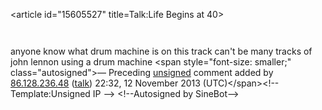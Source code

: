 <article id="15605527" title=Talk:Life Begins at 40>
	<talkpage id="15605527" title="Talk:Life Begins at 40">
{{oldafdfull| date = 26 March 2009 (UTC) | result = '''speedy keep''' | page = Life Begins at 40 }}

{{WPBeatles
|class  = Stub
|importance =Low
|apple =
|john =yes
|display=[[John Lennon]]
|song =yes
|song-importance =
|attention =
|needs-infobox=
}}

anyone know what drum machine is on this track
can't be many tracks of john lennon using a drum machine  &lt;span style=&quot;font-size: smaller;&quot; class=&quot;autosigned&quot;&gt;— Preceding [[Wikipedia:Signatures|unsigned]] comment added by [[Special:Contributions/86.128.236.48|86.128.236.48]] ([[User talk:86.128.236.48|talk]]) 22:32, 12 November 2013 (UTC)&lt;/span&gt;&lt;!-- Template:Unsigned IP --&gt; &lt;!--Autosigned by SineBot--&gt;
	</talkpage>
</article>